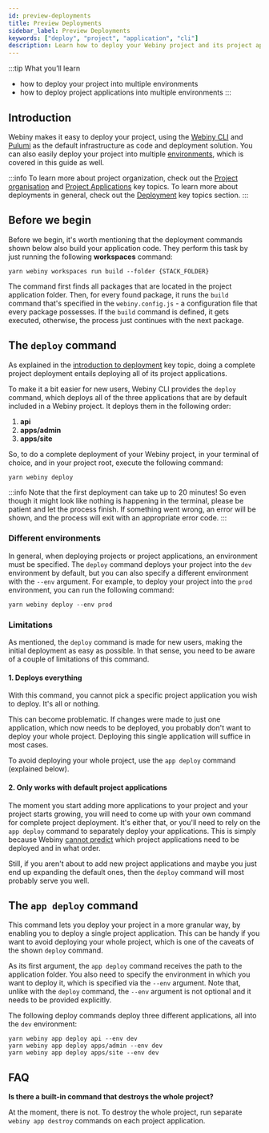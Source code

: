 ```yaml
---
id: preview-deployments
title: Preview Deployments
sidebar_label: Preview Deployments
keywords: ["deploy", "project", "application", "cli"]
description: Learn how to deploy your Webiny project and its project applications, using the Webiny CLI.
---
```


:::tip What you’ll learn

- how to deploy your project into multiple environments
- how to deploy project applications into multiple environments
:::

## Introduction

Webiny makes it easy to deploy your project, using the [Webiny CLI](/docs/key-topics/webiny-cli) and [Pulumi](/docs/key-topics/deployment/iac-with-pulumi) as the default infrastructure as code and deployment solution. You can also easily deploy your project into multiple [environments](/docs/key-topics/deployment/environments), which is covered in this guide as well.

:::info
To learn more about project organization, check out the [Project organisation](/docs/key-topics/project-organization) and [Project Applications](/docs/key-topics/project-applications) key topics. To learn more about deployments in general, check out the [Deployment](/docs/key-topics/deployment/introduction) key topics section.
:::

## Before we begin

Before we begin, it's worth mentioning that the deployment commands shown below also build your application code. They perform this task by just running the following **workspaces** command:

```
yarn webiny workspaces run build --folder {STACK_FOLDER}
```

The command first finds all packages that are located in the project application folder. Then, for every found package, it runs the `build` command that's specified in the `webiny.config.js` - a configuration file that every package possesses. If the `build` command is defined, it gets executed, otherwise, the process just continues with the next package.

## The `deploy` command

As explained in the [introduction to deployment](/docs/key-topics/deployment/introduction) key topic, doing a complete project deployment entails deploying all of its project applications.

To make it a bit easier for new users, Webiny CLI provides the `deploy` command, which deploys all of the three applications that are by default included in a Webiny project. It deploys them in the following order:

<!-- vale off -->
1. **api**
2. **apps/admin**
3. **apps/site**
<!-- vale on -->

So, to do a complete deployment of your Webiny project, in your terminal of choice, and in your project root, execute the following command:

```
yarn webiny deploy
```

:::info
Note that the first deployment can take up to 20 minutes! So even though it might look like nothing is happening in the terminal, please be patient and let the process finish. If something went wrong, an error will be shown, and the process will exit with an appropriate error code.
:::

### Different environments
In general, when deploying projects or project applications, an environment must be specified. The `deploy` command deploys your project into the `dev` environment by default, but you can also specify a different environment with the `--env` argument. For example, to deploy your project into the `prod` environment, you can run the following command:

```
yarn webiny deploy --env prod
```

### Limitations

As mentioned, the `deploy` command is made for new users, making the initial deployment as easy as possible. In that sense, you need to be aware of a couple of limitations of this command.

#### 1. Deploys everything
With this command, you cannot pick a specific project application you wish to deploy. It's all or nothing.

This can become problematic. If changes were made to just one application, which now needs to be deployed, you probably don't want to deploy your whole project. Deploying this single application will suffice in most cases.

To avoid deploying your whole project, use the `app deploy` command (explained below).

#### 2. Only works with default project applications
The moment you start adding more applications to your project and your project starts growing, you will need to come up with your own command for complete project deployment. It's either that, or you'll need to rely on the `app deploy` command to separately deploy your applications. This is simply because Webiny [cannot predict](/docs/key-topics/deployment/introduction#dependent-project-applications) which project applications need to be deployed and in what order.

Still, if you aren't about to add new project applications and maybe you just end up expanding the default ones, then the `deploy` command will most probably serve you well.

## The `app deploy` command

This command lets you deploy your project in a more granular way, by enabling you to deploy a single project application. This can be handy if you want to avoid deploying your whole project, which is one of the caveats of the shown `deploy` command.

As its first argument, the `app deploy` command receives the path to the application folder. You also need to specify the environment in which you want to deploy it, which is specified via the `--env` argument. Note that, unlike with the `deploy` command, the `--env` argument is not optional and it needs to be provided explicitly.

The following deploy commands deploy three different applications, all into the `dev` environment:

```
yarn webiny app deploy api --env dev
yarn webiny app deploy apps/admin --env dev
yarn webiny app deploy apps/site --env dev
```



## FAQ

**Is there a built-in command that destroys the whole project?**

At the moment, there is not. To destroy the whole project, run separate `webiny app destroy` commands on each project application.
